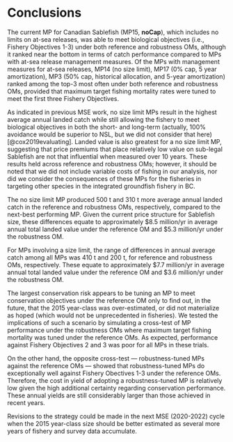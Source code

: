 # Conclusions

The current MP for Canadian Sablefish (MP15, **noCap**), which includes no 
limits on at-sea releases, was able to meet biological objectives 
(i.e., Fishery Objectives 1-3) under both 
reference and robustness OMs, although it ranked near the bottom in terms 
of catch performance compared to MPs with at-sea release management measures. Of 
the MPs with management measures for at-sea releases, MP14 (no size limit), 
MP17 (0% cap, 5 year amortization), MP3 (50% cap, historical allocation, and 5-year 
amortization) ranked among the top-3 most often under both reference 
and robustness OMs, provided that maximum target fishing mortality 
rates were tuned to meet the first three Fishery Objectives. 

As indicated in previous MSE work, no size limit MPs result in the 
highest average annual landed catch while still allowing the fishery 
to meet biological objectives in both the short- and long-term 
(actually, 100% avoidance would be superior to NSL, but we did
not consider that here) [@cox2019evaluating]. Landed 
value is also greatest for a no size limit MP, suggesting that price 
premiums that place relatively low value on sub-legal Sablefish are not 
that influential when measured over 10 years. These results held across 
reference and robustness OMs; however, it should be noted that we did 
not include variable costs of fishing in our analysis, nor did we
consider the consequences of these MPs for the fisheries
in targeting other species in the integrated groundfish
fishery in BC.

The no size limit MP produced 500 t and 310 t more average annual 
landed catch in the reference and robustness OMs, respectively, 
compared to the next-best performing MP. Given the current 
price structure for Sablefish size, these differences equate to 
approximately $8.5 million/yr in average annual total landed 
value under the reference OM and $5.3 million/yr under the 
robustness OM. 

For MPs involving a size limit, the range of differences in 
annual average catch among all MPs was 410 t and 200 t, 
for reference and robustness OMs, respectively. These equate 
to approximately $7.7 million/yr in average annual total 
landed value under the reference OM and $3.6 million/yr under 
the robustness OM.

The largest conservation risk appears to be tuning an MP to meet 
conservation objectives under the reference OM only to find out, 
in the future, that the 2015 year-class was over-estimated, or did 
not materialize as hoped (which would not be unprecedented in 
fisheries). We tested the implications of such a scenario by simulating 
a cross-test of MP performance under the robustness OMs where maximum 
target fishing mortality was tuned under the reference OMs. As 
expected, performance against Fishery Objectives 2 and 3 was poor for all MPs 
in these trials.

On the other hand, the opposite cross-test — robustness-tuned MPs 
against the reference OMs — showed that robustness-tuned MPs do 
exceptionally well against Fishery Obectives 1-3 under the 
reference OMs. Therefore, the cost in yield of adopting a 
robustness-tuned MP is relatively low given the high additional 
certainty regarding conservation performance. These annual 
yields are still considerably larger than those achieved in
recent years.

Revisions to the strategy could be made in the next MSE (2020-2022) 
cycle when the 2015 year-class size should be better estimated as 
several more years of fishery and survey data accumulate.
